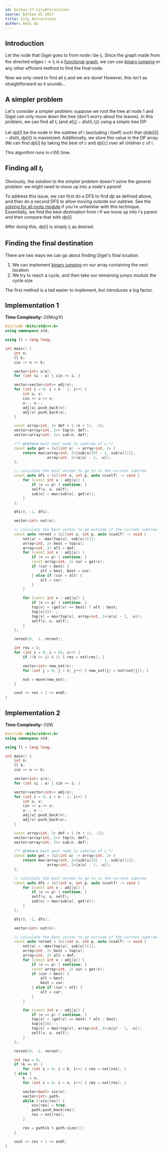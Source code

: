 ```yaml
---
id: balkan-17-CityAttractions
source: Balkan OI 2017
title: City Attractions
author: Andi Qu
---
```


## Introduction

Let the node that Gigel goes to from node $i$ be $t_i$. Since the graph made
from the directed edges $i \rightarrow t_i$ is a
[functional graph](/silver/func-graphs), we can use
[binary jumping](/plat/bin-jump) or any other efficient method to find the final
node.

Now we only need to find all $t_i$ and we are done! However, this isn't as
straightforward as it sounds...

## A simpler problem

Let's consider a simpler problem: suppose we root the tree at node $1$ and Gigel
can only move down the tree (don't worry about the leaves). In this problem, we
can find all $t_i$ (and $a[t_i] - dist(i, t_i)$) using a simple tree DP:

Let $dp[i]$ be the node in the subtree of $i$ (excluding $i$ itself) such that
$a[dp[i]] - dist(i, dp[i])$ is maximized. Additionally, we store this value in
the DP array. We can find $dp[i]$ by taking the best of $c$ and $dp[c]$ over all
children $c$ of $i$.

This algorithm runs in $\mathcal{O}(N)$ time.

## Finding all $t_i$

Obviously, the solution to the simpler problem doesn't solve the general
problem: we might need to move up into a node's parent!

To address this issue, we can first do a DFS to find $dp$ as defined above, and
then do a second DFS to allow moving outside our subtree. See the
[solving for all roots module](/gold/all-roots) if you're unfamiliar with this
technique. Essentially, we find the best destination from $i$ if we move up into
$i$'s parent and then compare that with $dp[i]$.

After doing this, $dp[i]$ is simply $t_i$ as desired.

## Finding the final destination

There are two ways we can go about finding Gigel's final location.
1. We can implement [binary jumping](/plat/bin-jump) on our array containing the next location
2. We try to reach a cycle, and then take our remaining jumps modulo the cycle size

The first method is a tad easier to implement, but introduces a log factor.

## Implementation 1

**Time Complexity:** $O(N \log{K})$

```cpp
#include <bits/stdc++.h>
using namespace std;

using ll = long long;

int main() {
	int n;
	ll k;
	cin >> n >> k;

	vector<int> a(n);
	for (int &i : a) { cin >> i; }

	vector<vector<int>> adj(n);
	for (int i = 0; i < n - 1; i++) {
		int u, v;
		cin >> u >> v;
		u--, v--;
		adj[u].push_back(v);
		adj[v].push_back(u);
	}

	const array<int, 2> def = {-(n + 1), -1};
	vector<array<int, 2>> top(n, def);
	vector<array<int, 2>> sub(n, def);

	/** @return best next node in subtree of u */
	const auto get = [&](int u) -> array<int, 2> {
		return max(array<int, 2>{sub[u][0] - 1, sub[u][1]},
		           array<int, 2>{a[u] - 1, -u});
	};

	// calculate the best vertex to go to in the current subtree
	const auto dfs = [&](int u, int p, auto &&self) -> void {
		for (const int v : adj[u]) {
			if (v == p) { continue; }
			self(v, u, self);
			sub[u] = max(sub[u], get(v));
		}
	};

	dfs(0, -1, dfs);

	vector<int> nxt(n);

	// calculate the best vertex to go outside of the current subtree
	const auto reroot = [&](int u, int p, auto &&self) -> void {
		nxt[u] = -max(top[u], sub[u])[1];
		array<int, 2> best = top[u];
		array<int, 2> alt = def;
		for (const int v : adj[u]) {
			if (v == p) { continue; }
			const array<int, 2> cur = get(v);
			if (cur > best) {
				alt = best, best = cur;
			} else if (cur > alt) {
				alt = cur;
			}
		}

		for (const int v : adj[u]) {
			if (v == p) { continue; }
			top[v] = (get(v) == best) ? alt : best;
			top[v][0]--;
			top[v] = max(top[v], array<int, 2>{a[u] - 1, -u});
			self(v, u, self);
		}
	};

	reroot(0, -1, reroot);

	int res = 0;
	for (int i = 0; i < 63; i++) {
		if ((k >> i) & 1) { res = nxt[res]; }

		vector<int> new_nxt(n);
		for (int j = 0; j < n; j++) { new_nxt[j] = nxt[nxt[j]]; }

		nxt = move(new_nxt);
	}

	cout << res + 1 << endl;
}
```

## Implementation 2

**Time Complexity:** $O(N)$

```cpp
#include <bits/stdc++.h>
using namespace std;

using ll = long long;

int main() {
	int n;
	ll k;
	cin >> n >> k;

	vector<int> a(n);
	for (int &i : a) { cin >> i; }

	vector<vector<int>> adj(n);
	for (int i = 0; i < n - 1; i++) {
		int u, v;
		cin >> u >> v;
		u--, v--;
		adj[u].push_back(v);
		adj[v].push_back(u);
	}

	const array<int, 2> def = {-(n + 1), -1};
	vector<array<int, 2>> top(n, def);
	vector<array<int, 2>> sub(n, def);

	/** @return best next node in subtree of u */
	const auto get = [&](int u) -> array<int, 2> {
		return max(array<int, 2>{sub[u][0] - 1, sub[u][1]},
		           array<int, 2>{a[u] - 1, -u});
	};

	// calculate the best vertex to go to in the current subtree
	const auto dfs = [&](int u, int p, auto &&self) -> void {
		for (const int v : adj[u]) {
			if (v == p) { continue; }
			self(v, u, self);
			sub[u] = max(sub[u], get(v));
		}
	};

	dfs(0, -1, dfs);

	vector<int> nxt(n);

	// calculate the best vertex to go outside of the current subtree
	const auto reroot = [&](int u, int p, auto &&self) -> void {
		nxt[u] = -max(top[u], sub[u])[1];
		array<int, 2> best = top[u];
		array<int, 2> alt = def;
		for (const int v : adj[u]) {
			if (v == p) { continue; }
			const array<int, 2> cur = get(v);
			if (cur > best) {
				alt = best;
				best = cur;
			} else if (cur > alt) {
				alt = cur;
			}
		}

		for (const int v : adj[u]) {
			if (v == p) { continue; }
			top[v] = (get(v) == best) ? alt : best;
			top[v][0]--;
			top[v] = max(top[v], array<int, 2>{a[u] - 1, -u});
			self(v, u, self);
		}
	};

	reroot(0, -1, reroot);

	int res = 0;
	if (k <= n) {
		for (int i = 0; i < k; i++) { res = nxt[res]; }
	} else {
		k -= n;
		for (int i = 0; i < n; i++) { res = nxt[res]; }

		vector<bool> vis(n);
		vector<int> path;
		while (!vis[res]) {
			vis[res] = true;
			path.push_back(res);
			res = nxt[res];
		}

		res = path[k % path.size()];
	}

	cout << res + 1 << endl;
}
```
